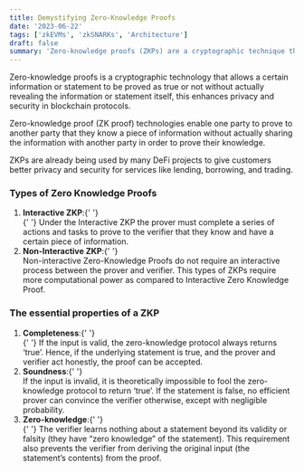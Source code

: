 ```yaml
---
title: Demystifying Zero-Knowledge Proofs
date: '2023-06-22'
tags: ['zkEVMs', 'zkSNARKs', 'Architecture']
draft: false
summary: 'Zero-knowledge proofs (ZKPs) are a cryptographic technique that can be used to prove the validity of a statement without revealing the underlying information.'
---
```


Zero-knowledge proofs is a cryptographic technology that allows a certain information or statement to be proved as true or not without actually revealing the information or statement itself, this enhances privacy and security in blockchain protocols.

Zero-knowledge proof (ZK proof) technologies enable one party to prove to another party that they know a piece of information without actually sharing the information with another party in order to prove their knowledge.

ZKPs are already being used by many DeFi projects to give customers better privacy and security for services like lending, borrowing, and trading.

### Types of Zero Knowledge Proofs

<ol>
  <li>
    <strong>Interactive ZKP</strong>:{' '}
  </li>{' '}
  Under the Interactive ZKP the prover must complete a series of actions and tasks to prove to the
  verifier that they know and have a certain piece of information.
  <li>
    <strong>Non-Interactive ZKP</strong>:{' '}
  </li> Non-interactive Zero-Knowledge Proofs do not require an interactive process between the prover
  and verifier. This types of ZKPs require more computational power as compared to Interactive Zero Knowledge
  Proof.
</ol>

### The essential properties of a ZKP

<ol>
  <li>
    <strong> Completeness</strong>:{' '}
  </li>{' '}
  If the input is valid, the zero-knowledge protocol always returns ‘true’. Hence, if the underlying
  statement is true, and the prover and verifier act honestly, the proof can be accepted.
  <li>
    <strong> Soundness</strong>:{' '}
  </li> If the input is invalid, it is theoretically impossible to fool the zero-knowledge protocol to
  return ‘true’. If the statement is false, no efficient prover can convince the verifier otherwise,
  except with negligible probability.
  <li>
    <strong>Zero-knowledge</strong>:{' '}
  </li>{' '}
  The verifier learns nothing about a statement beyond its validity or falsity (they have “zero
  knowledge” of the statement). This requirement also prevents the verifier from deriving the
  original input (the statement’s contents) from the proof.
</ol>

